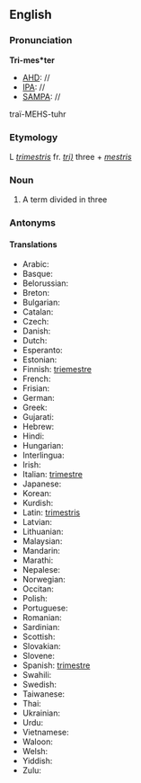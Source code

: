 ==English==
===Pronunciation===
'''Tri-mes*ter'''
*[[AHD]]: //
*[[IPA]]: //
*[[SAMPA]]: //
tra&iuml;-MEHS-tuhr

===Etymology===

L ''[[trimestris]]'' fr. ''[[tri)]]'' three + ''[[mestris]]''
===Noun===
#A term divided in three
===Antonyms===
====Translations====
*Arabic:
*Basque:
*Belorussian:
*Breton:
*Bulgarian:
*Catalan:
*Czech:
*Danish:
*Dutch:
*Esperanto:
*Estonian:
*Finnish: [[triemestre]]
*French:
*Frisian:
*German:
*Greek:
*Gujarati:
*Hebrew:
*Hindi:
*Hungarian:
*Interlingua:
*Irish:
*Italian: [[trimestre]]
*Japanese:
*Korean:
*Kurdish:
*Latin: [[trimestris]]
*Latvian:
*Lithuanian:
*Malaysian:
*Mandarin:
*Marathi:
*Nepalese:
*Norwegian:
*Occitan:
*Polish:
*Portuguese:
*Romanian:
*Sardinian:
*Scottish:
*Slovakian:
*Slovene:
*Spanish: [[trimestre]]
*Swahili:
*Swedish:
*Taiwanese:
*Thai:
*Ukrainian:
*Urdu:
*Vietnamese:
*Waloon:
*Welsh:
*Yiddish:
*Zulu: